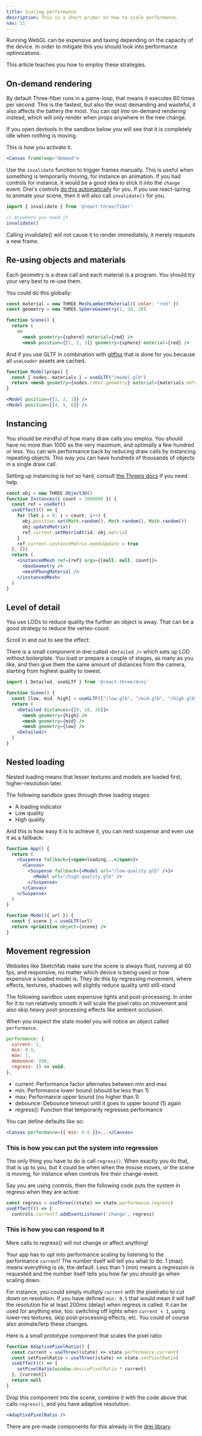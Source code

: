 ```yaml
---
title: Scaling performance
description: This is a short primer on how to scale performance.
nav: 11
---
```


Running WebGL can be expensive and taxing depending on the capacity of the device. In order to mitigate this you should look into performance optimizations.

This article teaches you how to employ these strategies.

## On-demand rendering

By default Three-fiber runs in a game-loop, that means it executes 60 times per second. This is the fastest, but also the most demanding and wasteful, it also affects the battery the most. You can opt into on-demand rendering instead, which will only render when props anywhere in the tree change.

If you open devtools in the sandbox below you will see that it is completely idle when nothing is moving.

<Codesandbox id="wvgxp" />

This is how you activate it.

```jsx
<Canvas frameloop="demand">
```

Use the `invalidate` function to trigger frames manually. This is useful when something is temporarily moving, for instance an animation. If you had controls for instance, it would be a good idea to stick it into the `change` event. Drei's controls [do this automatically](https://github.com/pmndrs/drei/blob/master/src/core/OrbitControls.tsx#L40) for you. If you use react-spring to animate your scene, then it will also call `invalidate()` for you.

```jsx
import { invalidate } from '@react-three/fiber'

// Anywhere you need it
invalidate()
```

<Hint>
  Calling invalidate() will not cause it to render immediately, it merely requests a new frame.
</Hint>

## Re-using objects and materials

Each geometry is a draw call and each material is a program. You should try your very best to re-use them.

<Codesandbox id="dix1y" />

You could do this globally:

```jsx
const material = new THREE.MeshLambertMaterial({ color: "red" })
const geometry = new THREE.SphereGeometry(1, 28, 28)

function Scene() {
  return (
    <>
      <mesh geometry={sphere} material={red} />
      <mesh position={[1, 2, 3]} geometry={sphere} material={red} />
```

And if you use GLTF in combination with [gltfjsx](https://github.com/pmndrs/gltfjsx) that is done for you because all `useLoader` assets are cached.

```jsx
function Model(props) {
  const { nodes, materials } = useGLTF("/model.glb")
  return <mesh geometry={nodes.robot.geometry} material={materials.metal} {...props} />
}

<Model position={[1, 2, 3]} />
<Model position={[4, 5, 6]} />
```

## Instancing

You should be mindful of how many draw calls you employ. You should have no more than 1000 as the very maximum, and optimally a few hundred or less. You can win performance back by reducing draw calls by instancing repeating objects. This way you can have hundreds of thousands of objects in a single draw call.

<Codesandbox id="8fo01" />

Setting up instancing is not so hard, consult [the Threejs docs](https://threejs.org/docs/index.html?q=instance#api/en/objects/InstancedMesh) if you need help.

```jsx
const obj = new THREE.Object3D()
function Instances({ count = 1000000 }) {
  const ref = useRef()
  useEffect(() => {
    for (let i = 0; i < count; i++) {
      obj.position.set(Math.random(), Math.random(), Math.random())
      obj.updateMatrix()
      ref.current.setMatrixAt(id, obj.matrix)
    }
    ref.current.instanceMatrix.needsUpdate = true
  }, [])
  return (
    <instancedMesh ref={ref} args={[null, null, count]}>
      <boxGeometry />
      <meshPhongMaterial />
    </instancedMesh>
  )
}
````

## Level of detail

You use LODs to reduce quality the further an object is away. That can be a good strategy to reduce the vertex-count.

Scroll in and out to see the effect:

<Codesandbox id="12nmp" />

There is a small component in drei called `<Detailed />` which sets up LOD without boilerplate. You load or prepare a couple of stages, as many as you like, and then give them the same amount of distances from the camera, starting from highest quality to lowest.

```jsx
import { Detailed, useGLTF } from '@react-three/drei'

function Scene() {
  const [low, mid, high] = useGLTF(["/low.glb", "/mid.glb", "/high.glb"])
  return (
    <Detailed distances={[0, 10, 20]}>
      <mesh geometry={high} />
      <mesh geometry={mid} />
      <mesh geometry={low} />
    <Detailed/>
  )
}
```

## Nested loading

Nested loading means that lesser textures and models are loaded first, higher-resolution later.

The following sandbox goes through three loading stages:

- A loading indicator
- Low quality
- High quality

<Codesandbox id="7duy8" />

And this is how easy it is to achieve it, you can nest suspense and even use it as a fallback:

```jsx
function App() {
  return (
    <Suspense fallback={<span>loading...</span>}>
      <Canvas>
        <Suspense fallback={<Model url="/low-quality.glb" />}>
          <Model url="/high-quality.glb" />
        </Suspense>
      </Canvas>
    </Suspense>
  )
}

function Model({ url }) {
  const { scene } = useGLTF(url)
  return <primitive object={scene} />
}
```

## Movement regression

Websites like Sketchfab make sure the scene is always fluid, running at 60 fps, and responsive, no matter which device is being used or how expensive a loaded model is. They do this by regressing movement, where effects, textures, shadows will slightly reduce quality until still-stand

The following sandbox uses expensive lights and post-processing. In order for it to run relatively smooth it will scale the pixel ratio on movement and also skip heavy post-processing effects like ambient occlusion.

<Codesandbox id="pz0q6" />

When you inspect the state model you will notice an object called `performance`.

```jsx
performance: {
  current: 1,
  min: 0.1,
  max: 1,
  debounce: 200,
  regress: () => void,
},
```

- current: Performance factor alternates between min and max
- min: Performance lower bound (should be less than 1)
- max: Performance upper bound (no higher than 1)
- debounce: Debounce timeout until it goes to upper bound (1) again
- regress(): Function that temporarily regresses performance

You can define defaults like so:

```jsx
<Canvas performance={{ min: 0.5 }}>...</Canvas>
```

### This is how you can put the system into regression

The only thing you have to do is call `regress()`. When exactly you do that, that is up to you, but it could be when when the mouse moves, or the scene is moving, for instance when controls fire their change-event.

Say you are using controls, then the following code puts the system in regress when they are active:

```jsx
const regress = useThree((state) => state.performance.regress)
useEffect(() => {
  controls.current?.addEventListener('change', regress)
```

### This is how you can respond to it

<Hint>Mere calls to regress() will not change or affect anything!</Hint>

Your app has to opt into performance scaling by listening to the performance `current`! The number itself will tell you what to do. 1 (max) means everything is ok, the default. Less than 1 (min) means a regression is requested and the number itself tells you how far you should go when scaling down.

For instance, you could simply multiply `current` with the pixelratio to cut down on resolution. If you have defined `min: 0.5` that would mean it will half the resolution for at least 200ms (delay) when regress is called. It can be used for anything else, too: switching off lights when `current < 1`, using lower-res textures, skip post-processing effects, etc. You could of course also animate/lerp these changes.

Here is a small prototype component that scales the pixel ratio:

```jsx
function AdaptivePixelRatio() {
  const current = useThree((state) => state.performance.current)
  const setPixelRatio = useThree((state) => state.setPixelRatio)
  useEffect(() => {
    setPixelRatio(window.devicePixelRatio * current)
  }, [current])
  return null
}
```

Drop this component into the scene, combine it with the code above that calls `regress()`, and you have adaptive resolution:

```jsx
<AdaptivePixelRatio />
```

There are pre-made components for this already in the [drei library](https://github.com/pmndrs/drei/#performance).
